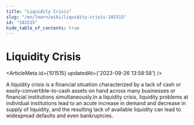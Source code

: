 ```yaml
---
title: "Liquidity Crisis"
slug: "/en/learn/wiki/liquidity-crisis-101515"
id: "101515"
hide_table_of_contents: true
---
```



# Liquidity Crisis

<ArticleMeta id={101515} updatedAt={'2023-09-26 13:58:58'} />
<div className='border-solid border-b border-t-0 my-4 border-[var(--ifm-color-gray-300)]' />

A liquidity crisis is a financial situation characterized by a lack of cash or easily-convertible-to-cash assets on hand across many businesses or financial institutions simultaneously.In a liquidity crisis, liquidity problems at individual institutions lead to an acute increase in demand and decrease in supply of liquidity, and the resulting lack of available liquidity can lead to widespread defaults and even bankruptcies.
